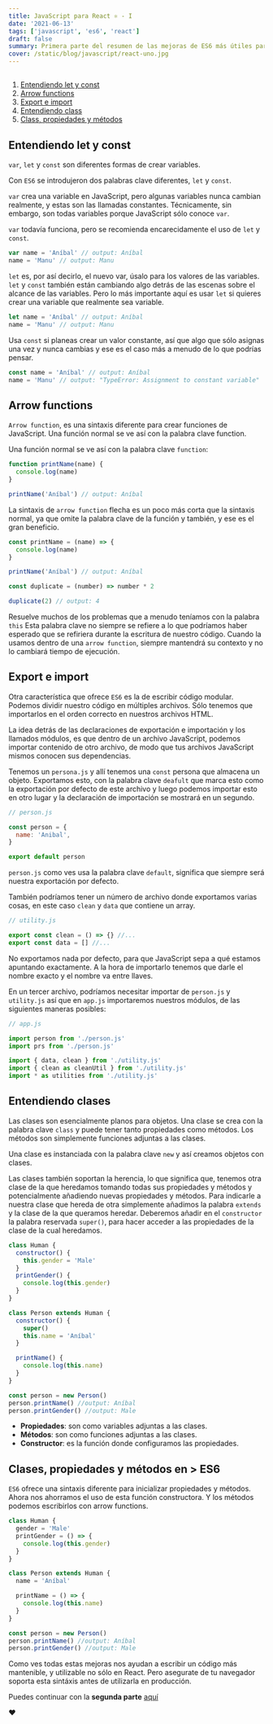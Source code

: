 ```yaml
---
title: JavaScript para React ⚛️ - I
date: '2021-06-13'
tags: ['javascript', 'es6', 'react']
draft: false
summary: Primera parte del resumen de las mejoras de ES6 más útiles para React
cover: /static/blog/javascript/react-uno.jpg
---
```


<section>

##

1. [Entendiendo let y const](/blog/javascript/js-react-uno#let&const)
2. [Arrow functions](/blog/javascript/js-react-uno#arrow-functions)
3. [Export e import](/blog/javascript/js-react-uno#export&import)
4. [Entendiendo class](/blog/javascript/js-react-uno#clases)
5. [Class, propiedades y métodos](/blog/javascript/js-react-uno#clases&metodos)

</section>
<section id="let&const">

## Entendiendo let y const

`var`, `let` y `const` son diferentes formas de crear variables.

Con `ES6` se introdujeron dos palabras clave diferentes, `let` y `const`.

`var` crea una variable en JavaScript, pero algunas variables nunca cambian realmente, y estas son las llamadas constantes. Técnicamente, sin embargo, son todas variables porque JavaScript sólo conoce `var`.

`var` todavía funciona, pero se recomienda encarecidamente el uso de `let` y `const`.

```javascript
var name = 'Aníbal' // output: Aníbal
name = 'Manu' // output: Manu
```

`let` es, por así decirlo, el nuevo var, úsalo para los valores de las variables. `let` y `const` también están cambiando algo detrás de las escenas sobre el alcance de las variables. Pero lo más importante aquí es usar `let` si quieres crear una variable que realmente sea variable.

```javascript
let name = 'Aníbal' // output: Aníbal
name = 'Manu' // output: Manu
```

Usa `const` si planeas crear un valor constante, así que algo que sólo asignas una vez y nunca cambias y ese es el caso más a menudo de lo que podrías pensar.

```javascript
const name = 'Aníbal' // output: Aníbal
name = 'Manu' // output: "TypeError: Assignment to constant variable"
```

</section>
<section id="arrow-functions">

## Arrow functions

`Arrow function`, es una sintaxis diferente para crear funciones de JavaScript. Una función normal se ve así con la palabra clave function.

Una función normal se ve así con la palabra clave `function`:

```javascript
function printName(name) {
  console.log(name)
}

printName('Aníbal') // output: Aníbal
```

La sintaxis de `arrow function` flecha es un poco más corta que la sintaxis normal, ya que omite la palabra clave de la función y también, y ese es el gran beneficio.

```javascript
const printName = (name) => {
  console.log(name)
}

printName('Aníbal') // output: Aníbal
```

```javascript
const duplicate = (number) => number * 2

duplicate(2) // output: 4
```

Resuelve muchos de los problemas que a menudo teníamos con la palabra `this` Esta palabra clave no siempre se refiere a lo que podríamos haber esperado que se refiriera durante la escritura de nuestro código. Cuando la usamos dentro de una `arrow function`, siempre mantendrá su contexto y no lo cambiará tiempo de ejecución.

</section>
<section id="export&import">

## Export e import

Otra característica que ofrece `ES6` es la de escribir código modular. Podemos dividir nuestro código en múltiples archivos. Sólo tenemos que importarlos en el orden correcto en nuestros archivos HTML.

La idea detrás de las declaraciones de exportación e importación y los llamados módulos, es que dentro de un archivo JavaScript, podemos importar contenido de otro archivo, de modo que tus archivos JavaScript mismos conocen sus dependencias.

Tenemos un `persona.js` y allí tenemos una `const` persona que almacena un objeto. Exportamos esto, con la palabra clave `deafult` que marca esto como la exportación por defecto de este archivo y luego podemos importar esto en otro lugar y la declaración de importación se mostrará en un segundo.

```javascript
// person.js

const person = {
  name: 'Anibal',
}

export default person
```

`person.js` como ves usa la palabra clave `default`, significa que siempre será nuestra exportación por defecto.

También podríamos tener un número de archivo donde exportamos varias cosas, en este caso `clean` y `data` que contiene un array.

```javascript
// utility.js

export const clean = () => {} //...
export const data = [] //...
```

No exportamos nada por defecto, para que JavaScript sepa a qué estamos apuntando exactamente. A la hora de importarlo tenemos que darle el nombre exacto y el nombre va entre llaves.

En un tercer archivo, podríamos necesitar importar de `person.js` y `utility.js` así que en `app.js` importaremos nuestros módulos, de las siguientes maneras posibles:

```javascript
// app.js

import person from './person.js'
import prs from './person.js'

import { data, clean } from './utility.js'
import { clean as cleanUtil } from './utility.js'
import * as utilities from './utility.js'
```

</section>
<section id="clases">

## Entendiendo clases

Las clases son esencialmente planos para objetos. Una clase se crea con la palabra clave `class` y puede tener tanto propiedades como métodos. Los métodos son simplemente funciones adjuntas a las clases.

Una clase es instanciada con la palabra clave `new` y así creamos objetos con clases.

Las clases también soportan la herencia, lo que significa que, tenemos otra clase de la que heredamos tomando todas sus propiedades y métodos y potencialmente añadiendo nuevas propiedades y métodos. Para indicarle a nuestra clase que hereda de otra simplemente añadimos la palabra `extends` y la clase de la que queramos heredar. Deberemos añadir en el `constructor` la palabra reservada `super()`, para hacer acceder a las propiedades de la clase de la cual heredamos.

```javascript
class Human {
  constructor() {
    this.gender = 'Male'
  }
  printGender() {
    console.log(this.gender)
  }
}

class Person extends Human {
  constructor() {
    super()
    this.name = 'Aníbal'
  }

  printName() {
    console.log(this.name)
  }
}

const person = new Person()
person.printName() //output: Aníbal
person.printGender() //output: Male
```

- **Propiedades**: son como variables adjuntas a las clases.
- **Métodos**: son como funciones adjuntas a las clases.
- **Constructor**: es la función donde configuramos las propiedades.

</section>
<section id="clases&metodos">

## Clases, propiedades y métodos en > ES6

`ES6` ofrece una sintaxis diferente para inicializar propiedades y métodos. Ahora nos ahorramos el uso de esta función constructora. Y los métodos podemos escribirlos con arrow functions.

```javascript
class Human {
  gender = 'Male'
  printGender = () => {
    console.log(this.gender)
  }
}

class Person extends Human {
  name = 'Aníbal'

  printName = () => {
    console.log(this.name)
  }
}

const person = new Person()
person.printName() //output: Aníbal
person.printGender() //output: Male
```

</section>

Como ves todas estas mejoras nos ayudan a escribir un código más mantenible, y utilizable no sólo en React. Pero asegurate de tu navegador soporta esta sintáxis antes de utilizarla en producción.

Puedes continuar con la **segunda parte** [aquí](/blog/javascript/js-react-dos)

❤️
